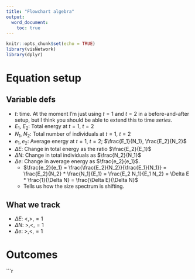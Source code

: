 ```yaml
---
title: "Flowchart algebra"
output: 
  word_document:
    toc: true
---
```


```r
knitr::opts_chunk$set(echo = TRUE)
library(visNetwork)
library(dplyr)
```


# Equation setup

## Variable defs

* $t$: time. At the moment I'm just using $t = 1$ and $t = 2$ in a before-and-after setup, but I think you should be able to extend this to time *series*.
* $E_1$, $E_2$: Total energy at $t = 1$, $t = 2$
* $N_1$, $N_2$: Total number of individuals at $t = 1$, $t = 2$
* $e_1, e_2$: Average energy at $t = 1$, $t = 2$; $\frac{E_1}{N_1}, \frac{E_2}{N_2}$
* $\Delta E$: Change in total energy as the ratio $\frac{E_2}{E_1}$
* $\Delta N$: Change in total individuals as $\frac{N_2}{N_1}$
* $\Delta e$: Change in average energy as $\frac{e_2}{e_1}$. 
    * $\frac{e_2}{e_1} = \frac{\frac{E_2}{N_2}}{\frac{E_1}{N_1}} = \frac{E_2}{N_2} * \frac{N_1}{E_1} = \frac{E_2 N_1}{E_1 N_2} = \Delta E * \frac{1}{\Delta N} = \frac{\Delta E}{\Delta N}$
    * Tells us how the size spectrum is shifting.
    
## What we track

* $\Delta E$: $<, >, = 1$
* $\Delta N$: $>, <, = 1$
* $\Delta e$: $>, <, = 1$

# Outcomes

```r

